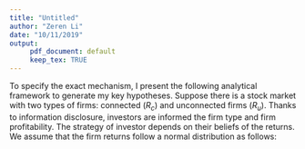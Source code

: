 ```yaml
---
title: "Untitled"
author: "Zeren Li"
date: "10/11/2019"
output: 
     pdf_document: default
     keep_tex: TRUE
---
```

	

To specify the exact mechanism, I present the following analytical framework to generate my key hypotheses. Suppose there is a stock market with two types of firms: connected ($R_c$) and unconnected firms ($R_{u}$). Thanks to information disclosure, investors are informed the firm type and firm profitability. The strategy of investor depends on their beliefs of the returns. We assume that the firm returns follow a normal distribution as follows:

\begin{align*}
R_c \sim \mathcal{N(\mu_c, \sigma_c^2 )} \\
R_{-c} \sim \mathcal{N(\mu_{u}, \sigma_{u}^2 )}
\end{align*}



